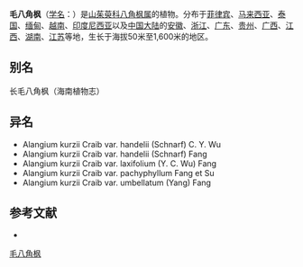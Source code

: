 {{Speciesbox
| name = 毛八角枫
| status = 
| status_system = 
| image =
| genus = Alangium
| species = kurzii
| authority = Craib
| subdivision_ranks =[[变种|变种]]
| subdivision =
* 毛八角枫 ''A. k.'' var. ''kurzii''
* [[厚叶八角枫|厚叶八角枫]] ''A. k.'' var. ''pachyphyllum''
* [[伞形八角枫|伞形八角枫]] ''A. k.'' var. ''umbellatum''
* [[云山八角枫|云山八角枫]] ''A. k.'' var. ''handelii''
* [[疏叶八角枫|疏叶八角枫]] ''A. k.'' var. ''laxifolium''
}}

'''毛八角枫'''（[[学名|学名]]：{{lang|la|''Alangium kurzii''}}）是[[山茱萸科|山茱萸科]][[八角枫属|八角枫属]]的植物。分布于[[菲律宾|菲律宾]]、[[马来西亚|马来西亚]]、[[泰国|泰国]]、[[缅甸|缅甸]]、[[越南|越南]]、[[印度尼西亚|印度尼西亚]]以及[[中国大陆|中国大陆]]的[[安徽|安徽]]、[[浙江|浙江]]、[[广东|广东]]、[[贵州|贵州]]、[[广西|广西]]、[[江西|江西]]、[[湖南|湖南]]、[[江苏|江苏]]等地，生长于海拔50米至1,600米的地区。

== 别名 ==
长毛八角枫（海南植物志）

== 异名 ==
* Alangium kurzii Craib var. handelii (Schnarf) C. Y. Wu
* Alangium kurzii Craib var. handelii (Schnarf) Fang
* Alangium kurzii Craib var. laxifolium (Y. C. Wu) Fang
* Alangium kurzii Craib var. pachyphyllum Fang et Su
* Alangium kurzii Craib var. umbellatum (Yang) Fang

== 参考文献 ==
<div class="references-small">
* {{cite web| url =http://www.bioinfo.cn/db05/KmzwSpecies.php?action=view&id=1084| title =毛八角枫（原变种）| work =《中国高等植物数据库全库》| publisher =中国科学院微生物研究所| author =昆明植物研究所| accessdate =2009-02-22| deadurl =yes| archiveurl =https://web.archive.org/web/20160305021836/http://www.bioinfo.cn/db05/KmzwSpecies.php?action=view&id=1084| archivedate =2016-03-05}}
</div>
{{Taxonbar|from=Q11126395}}

[[Category:八角枫属|毛八角枫]]


{{植物小作品}}